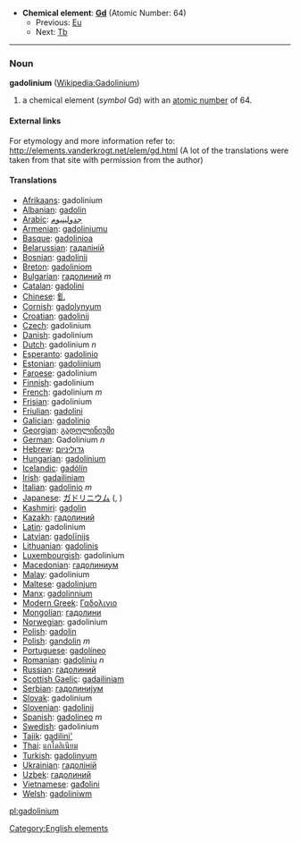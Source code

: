 *'''Chemical element''': '''[[Gd]]''' (Atomic Number: 64)
**Previous: [[Europium|Eu]]
**Next: [[Terbium|Tb]]
----
=== Noun ===
'''gadolinium''' ([[en:Gadolinium|Wikipedia:Gadolinium]])

# a chemical element (''symbol'' Gd) with an [[atomic number]] of 64.

====External links====
For etymology and more information refer to:
http://elements.vanderkrogt.net/elem/gd.html
(A lot of the translations were taken from that site with permission from the author)

==== Translations ====
*[[Afrikaans]]: gadolinium
*[[Albanian]]: [[gadolin]]
*[[Arabic]]: [[جدولينيوم]]
*[[Armenian]]: [[gadoliniumu]]
*[[Basque]]: [[gadolinioa]]
*[[Belarussian]]: [[гадалiнiй]]
*[[Bosnian]]: [[gadolinij]]
*[[Breton]]: [[gadoliniom]]
*[[Bulgarian]]: [[гадолиний]] ''m''
*[[Catalan]]: [[gadolini]]
*[[Chinese]]: [[釓]]
*[[Cornish]]: [[gadolynyum]]
*[[Croatian]]: [[gadolinij]]
*[[Czech]]: gadolinium
*[[Danish]]: gadolinium
*[[Dutch]]: gadolinium ''n''
*[[Esperanto]]: [[gadolinio]]
*[[Estonian]]: [[gadoliinium]]
*[[Faroese]]: gadolinium
*[[Finnish]]: gadolinium
*[[French]]: gadolinium ''m''
*[[Frisian]]: gadolinium
*[[Friulian]]: [[gadolini]]
*[[Galician]]: [[gadolinio]]
*[[Georgian]]: [[გადოლინიუმი]]
*[[German]]: Gadolinium ''n''
*[[Hebrew]]: [[גדוליניום]]
*[[Hungarian]]: [[gadolínium]]
*[[Icelandic]]: [[gadólín]]
*[[Irish]]: [[gadailiniam]]
*[[Italian]]: [[gadolinio]] ''m''
*[[Japanese]]: [[ガドリニウム]] ([[]], )
*[[Kashmiri]]: [[gadolin]]
*[[Kazakh]]: [[гадолиний]]
*[[Latin]]: gadolinium
*[[Latvian]]: [[gadolīnijs]]
*[[Lithuanian]]: [[gadolinis]]
*[[Luxembourgish]]: gadolinium
*[[Macedonian]]: [[гадолиниум]]
*[[Malay]]: gadolinium
*[[Maltese]]: [[gadolinjum]]
*[[Manx]]: [[gadolinnium]]
*[[Modern Greek]]: [[Γαδολινιο]] '' ''
*[[Mongolian]]: [[гадолини]]
*[[Norwegian]]: gadolinium
*[[Polish]]: [[gadolin]] '' ''
*[[Polish]]:  [[gandolin]] ''m''
*[[Portuguese]]: [[gadolíneo]]
*[[Romanian]]: [[gadoliniu]] ''n''
*[[Russian]]: [[гадолиний]] '' ''
*[[Scottish Gaelic]]: [[gadailiniam]]
*[[Serbian]]: [[гадолиниjум]]
*[[Slovak]]: gadolinium
*[[Slovenian]]: [[gadolinij]]
*[[Spanish]]: [[gadolineo]] ''m''
*[[Swedish]]: gadolinium
*[[Tajik]]: [[gadilini']]
*[[Thai]]: [[แกโดลิเนียม]]
*[[Turkish]]: [[gadolinyum]]
*[[Ukrainian]]: [[гадолiнiй]]
*[[Uzbek]]: [[гадолиний]]
*[[Vietnamese]]: [[gađolini]]
*[[Welsh]]: [[gadoliniwm]]

[[Category:English elements]]
[[pl:gadolinium]]